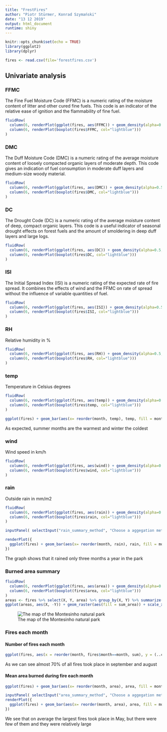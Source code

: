 ```yaml
---
title: "FrestFires"
author: "Piotr Stürmer, Konrad Szymański"
date: "13 12 2019"
output: html_document
runtime: shiny
---
```


```r
knitr::opts_chunk$set(echo = TRUE)
library(ggplot2)
library(dplyr)
```

```r
fires <- read.csv(file='forestfires.csv')
```

## Univariate analysis

### FFMC
The Fine Fuel Moisture Code (FFMC) is a numeric rating of the moisture content of litter and other cured fine fuels. This code is an indicator of the relative ease of ignition and the flammability of fine fuel.

```r
fluidRow(
  column(6, renderPlot(ggplot(fires, aes(FFMC)) + geom_density(alpha=0.5, fill="green"))),
  column(6, renderPlot(boxplot(fires$FFMC, col="lightblue")))
)
```

### DMC
The Duff Moisture Code (DMC) is a numeric rating of the average moisture content of loosely compacted organic layers of moderate depth. This code gives an indication of fuel consumption in moderate duff layers and medium-size woody material. 

```r
fluidRow(
  column(6, renderPlot(ggplot(fires, aes(DMC)) + geom_density(alpha=0.5, fill="green"))),
  column(6, renderPlot(boxplot(fires$DMC, col="lightblue")))
)
```

### DC
The Drought Code (DC) is a numeric rating of the average moisture content of deep, compact organic layers. This code is a useful indicator of seasonal drought effects on forest fuels and the amount of smoldering in deep duff layers and large logs.

```r
fluidRow(
  column(6, renderPlot(ggplot(fires, aes(DC)) + geom_density(alpha=0.5, fill="green"))),
  column(6, renderPlot(boxplot(fires$DC, col="lightblue")))
)
```

### ISI
The Initial Spread Index (ISI) is a numeric rating of the expected rate of fire spread. It combines the effects of wind and the FFMC on rate of spread without the influence of variable quantities of fuel.
```r
fluidRow(
  column(6, renderPlot(ggplot(fires, aes(ISI)) + geom_density(alpha=0.5, fill="green"))),
  column(6, renderPlot(boxplot(fires$ISI, col="lightblue")))
)
```

### RH
Relative humidity in %
```r
fluidRow(
  column(6, renderPlot(ggplot(fires, aes(RH)) + geom_density(alpha=0.5, fill="green"))),
  column(6, renderPlot(boxplot(fires$RH, col="lightblue")))
)
```

### temp
Temperature in Celsius degrees
```r
fluidRow(
  column(6, renderPlot(ggplot(fires, aes(temp)) + geom_density(alpha=0.5, fill="green"))),
  column(6, renderPlot(boxplot(fires$temp, col="lightblue")))
)
```

```r
ggplot(fires) + geom_bar(aes(x= reorder(month, temp), temp, fill = month), position = "dodge", stat = "summary", fun.y = "mean")
```

As expected, summer months are the warmest and winter the coldest

### wind
Wind speed in km/h
```r
fluidRow(
  column(6, renderPlot(ggplot(fires, aes(wind)) + geom_density(alpha=0.5, fill="green"))),
  column(6, renderPlot(boxplot(fires$wind, col="lightblue")))
)
```

### rain
Outside rain in mm/m2
```r
fluidRow(
  column(6, renderPlot(ggplot(fires, aes(rain)) + geom_density(alpha=0.5, fill="green"))),
  column(6, renderPlot(boxplot(fires$rain, col="lightblue")))
)
```

```r
inputPanel( selectInput("rain_summary_method", "Choose a aggegation methon:", list('method'=c("mean", "sum"))))

renderPlot({
  ggplot(fires) + geom_bar(aes(x= reorder(month, rain), rain, fill = month), position = "dodge", stat = "summary", fun.y = input$rain_summary_method)
})
```
The graph shows that it rained only three months a year in the park

### Burned area summary
```r
fluidRow(
  column(6, renderPlot(ggplot(fires, aes(area)) + geom_density(alpha=0.5, fill="green"))),
  column(6, renderPlot(boxplot(fires$area, col="lightblue")))
)
areas <- fires %>% select(X, Y, area) %>% group_by(X, Y) %>% summarize(sum_area = sum(area))
ggplot(areas, aes(X, -Y)) + geom_raster(aes(fill = sum_area)) + scale_x_continuous(breaks=seq(0,10,1)) + scale_y_continuous(breaks=seq(1,10,1))
```
![The map of the Montesinho natural park](parkMap.png)

### Fires each month
#### Number of fires each month
```r
ggplot(fires, aes(x = reorder(month, fires$month==month, sum), y = (..count..)/sum(..count..), fill=month)) + geom_bar(stat = "count")  + labs(x='month', y='% of total number of fires')
```

As we can see almost 70% of all fires took place in september and august

#### Mean area burned during fire each month
```r
ggplot(fires) + geom_bar(aes(x= reorder(month, area), area, fill = month), position = "dodge", stat = "summary", fun.y = "mean")

inputPanel( selectInput("area_summary_method", "Choose a aggegation methon:", list('method'=c("mean", "sum"))))
renderPlot({
  ggplot(fires) + geom_bar(aes(x= reorder(month, area), area, fill = month), position = "dodge", stat = "summary", fun.y = input$area_summary_method)
})
```

We see that on average the largest fires took place in May, but there were few of them and they were relatively large